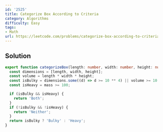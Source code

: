```yaml
---
id: '2525'
title: Categorize Box According to Criteria
category: Algorithms
difficulty: Easy
tags:
- Math
url: https://leetcode.com/problems/categorize-box-according-to-criteria
---
```


## Solution

```typescript filename="solution.ts" copy
export function categorizeBox(length: number, width: number, height: number, mass: number): string {
  const dimensions = [length, width, height];
  const volume = length * width * height;
  const isBulky = dimensions.some((d) => d >= 10 ** 4) || volume >= 10 ** 9;
  const isHeavy = mass >= 100;

  if (isBulky && isHeavy) {
    return 'Both';
  }
  if (!isBulky && !isHeavy) {
    return 'Neither';
  }
  return isBulky ? 'Bulky' : 'Heavy';
}
```

